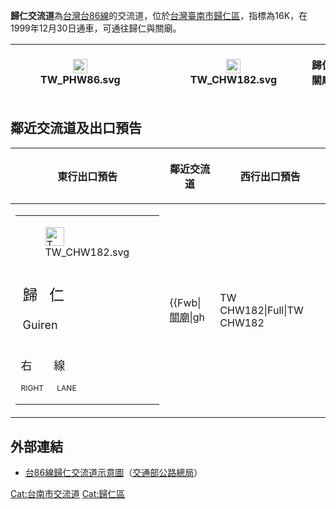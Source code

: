 {{Infobox Taiwan Highway IC
| name = 歸仁交流道
| name_en = Gueiren Interchange
| rd_type = EX
| rd_number = 86
| exit = 16
| exit_name = 歸仁
| location = [[臺灣|臺灣]][[臺南市|臺南市]][[歸仁區|歸仁區]]
| connect = {{Jct|country=TWN|CH|182}}
| goto = 歸仁區、[[關廟區|關廟區]]
| class = 鑽石型
| time = 1999年12月30日
}}
'''歸仁交流道'''為[[台灣|台灣]][[台86線|台86線]]的交流道，位於[[台灣|台灣]][[臺南市|臺南市]][[歸仁區|歸仁區]]，指標為16K，在1999年12月30日通車，可通往歸仁與關廟。
{|class="wikitable" style="text-align:center"
! [[File:TW_PHW86.svg|23px]]
| {{Taiwan Highway IC|16|歸仁}}  
| [[File:TW_CHW182.svg|23px]]
| '''歸仁　關廟'''
|}

== 鄰近交流道及出口預告 ==
{|class="toccolours" border="1" cellpadding="4" style="margin:0 auto; border-collapse:collapse; text-align:center; white-space:nowrap"
! 東行出口預告 !! 鄰近交流道 !! 西行出口預告
|-
| style="text-align:right; font-size:15px" | {{Taiwan Highway IC|16|歸仁}}
{|style="width:210px; background-color:#007F00; text-align:center; color:#FFF; font-weight:bold"
| colspan="2" | <div style="margin-top:6px; margin-bottom:3px">[[File:TW_CHW182.svg|30px]]</div>
|-
| style="width:100px; border-right:2px solid #FFF; line-height:24px; font-size:24px; word-spacing:12px" | 歸 仁<div style="font-size:18px">Guiren</div>
| style="width:100px; line-height:24px; font-size:24px; word-spacing:12px" | 關 廟<div style="font-size:18px">Guanmiao</div>
|-
| colspan="2" style="line-height:18px; font-size:18px; word-spacing:30px" | 右 線<div style="font-size:12px; word-spacing:18px">RIGHT LANE</div>
|}
|
{{Start expwy box|台灣省道快速公路}}
{{S-expwy IC|[[大潭交流道|大潭交流道]]|往　[[上崙交流道|上崙交流道]]}}
{{S-line|{{Jct|country=TWN|PH|86}}|16K|#9B0D15}}
{{S-expwy IC|[[台19甲線平交路口|台19甲線平交路口]]|往　[[關廟交流道|關廟交流道]]}}
{{Illus}}
{{Fwu|eh|[[南區_(臺南市)|南區]]}}
{{Fwi|Full|11|大潭}}
{{Fwh|ehst}}
{{Fwm|TW PHW86}}
{{Fwh|ehst|16|歸仁}}
{{Fwb|[[關廟區|關廟]]|gh||TW CHW182|Full|TW CHW182||gh|[[歸仁區|歸仁]]}}
{{Fwh|ehst}}
{{Fwm|TW PHW86 B}}
{{Fwh|phs}}
{{Fwi2|cr|17|台19甲線平交路口}}
{{Fwd|ph|[[File:TWHW3.svg|20px]]}}
{{Fwed}}
|
{|style="width:120px; border:2px solid black; background:orange; font-weight:bold; font-size:18px"
| style="line-height:18px; font-size:18px" | 16<span style="margin-left:18px">歸 仁</span>
|}
{|style="width:120px; background-color:#007F00; text-align:center; color:#FFF; font-weight:bold"
| <div style="margin-top:3px">[[File:TW_CHW182.svg|30px]]</div>
|-
| style="line-height:21px; font-size:24px; word-spacing:18px" | 歸 仁<div style="font-size:18px">Guiren</div>
|-
| style="line-height:18px; font-size:18px" | <div style="margin:-3px"><div style="word-spacing:12px">右 線</div><div style="font-size:15px">RIGHT LANE</div></div>
|}
|}

== 外部連結 ==
* [https://www.thb.gov.tw/resource/upload/Expressway/4d50f91e-8c6d-4ce7-8ee0-16b3feed02e3.jpg 台86線歸仁交流道示意圖]（[[交通部公路總局|交通部公路總局]]）

{{台86線}}

[[Cat:台南市交流道|Cat:台南市交流道]]
[[Cat:歸仁區|Cat:歸仁區]]